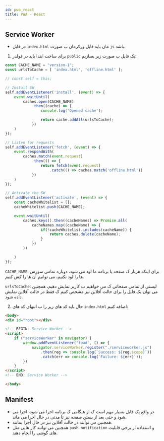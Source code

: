 ```yaml
---
id: pwa_react
title: PWA - React
---
```

## Service Worker
- در فایل `index.html` مان باید فایل ورکرمان ب صورت `js` باشد.
1. برای ساخت ابتدا باید در فولدر `public` یک فایل ب صورت زیر بسازیم:
```js title="public/serviceworker.js"
const CACHE_NAME = "version-1";
const urlsToCache = [ 'index.html', 'offline.html' ];

// const self = this;

// Install SW
self.addEventListener('install', (event) => {
    event.waitUntil(
        caches.open(CACHE_NAME)
            .then((cache) => {
                console.log('Opened cache');

                return cache.addAll(urlsToCache);
            })
    )
});

// Listen for requests
self.addEventListener('fetch', (event) => {
    event.respondWith(
        caches.match(event.request)
            .then(() => {
                return fetch(event.request)
                    .catch(() => caches.match('offline.html'))
            })
    )
});

// Activate the SW
self.addEventListener('activate', (event) => {
    const cacheWhitelist = [];
    cacheWhitelist.push(CACHE_NAME);

    event.waitUntil(
        caches.keys().then((cacheNames) => Promise.all(
            cacheNames.map((cacheName) => {
                if(!cacheWhitelist.includes(cacheName)) {
                    return caches.delete(cacheName);
                }
            })
        ))

    )
});
```
`CACHE_NAME`:
برای اینکه هربار ک صفحه یا برنامه ما لود می شود، دوباره تمامی سورس ها را لود نکنیم، می توانیم آن ها را کش کنیم.

`urlsToCache`:
لیستی از تمامی صفحاتی ک می خواهیم ب کاربر نمایش دهیم، همچنین می توان یک فایل را برای حالت آفلاین نیز مشخص کنیم ک فقط در حالت آفلاین نمایش داده شود.




2. حال باید کد های زیر را ب انتهای کد های `index.html` اضافه کنیم:
```html title="public/index.html"
<body>
<div id="root"></div>

<!-- BEGIN: Service Worker -->
<script>
    if ("serviceWorker" in navigator) {
        window.addEventListener("load", () => {
            navigator.serviceWorker.register("./serviceworker.js")
                .then(reg => console.log(`Success: ${reg.scope}`))
                .catch(err => console.log(`Failure: ${err}`));
        })
    }
</script>
<!-- END: Service Worker -->

</body>
```

## Manifest
- در واقع یک فایل بسیار مهم است ک از هنگامی ک برنامه اجرا می شود، اجرا می شود و حتی بعد از بستن صفحه نیز تا مدتی در حال اجرا می ماند.
- همچنین می توانند در حالت آفلاین نیز در حال اجرا بمانند.
- همچنین می توانند کار هایی مثل `push notification` و استفاده از برخی قابلیت های گوشی را انجام دهند.

